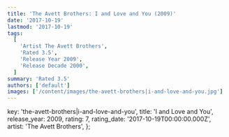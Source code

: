 ```yaml
---
title: 'The Avett Brothers: I and Love and You (2009)'
date: '2017-10-19'
lastmod: '2017-10-19'
tags:
  [
    'Artist The Avett Brothers',
    'Rated 3.5',
    'Release Year 2009',
    'Release Decade 2000',
  ]
summary: 'Rated 3.5'
authors: ['default']
images: ['/content/images/the-avett-brothers|i-and-love-and-you.jpg']
---
```


  key: 'the-avett-brothers|i-and-love-and-you',
  title: 'I and Love and You',
  release_year: 2009,
  rating: 7,
  rating_date: '2017-10-19T00:00:00.000Z',
  artist: 'The Avett Brothers',
};

<MusicRating data={data} />
